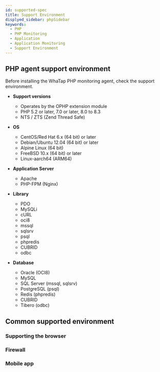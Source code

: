 ```yaml
---
id: supported-spec
title: Support Environment
displyed_sidebar: phpSidebar
keywords:
  - PHP
  - PHP Monitoring
  - Application
  - Application Monitoring
  - Support Environment
---
```



## PHP agent support environment

Before installing the WhaTap PHP monitoring agent, check the support environment.

- **Support versions**

  - Operates by the OPHP extension module
  - PHP 5.2 or later, 7.0 or later, 8.0 to 8.3
  - NTS / ZTS (Zend Thread Safe)

- **OS**

  - CentOS/Red Hat 6.x (64 bit) or later
  - Debian/Ubuntu 12.04 (64 bit) or later
  - Alpine Linux (64 bit)
  - FreeBSD 10.x (64 bit) or later
  - Linux-aarch64 (ARM64)

- **Application Server**

  - Apache
  - PHP-FPM (Nginx)

- **Library**

  - PDO
  - MySQLi
  - cURL
  - oci8
  - mssql
  - sqlsrv
  - psql
  - phpredis
  - CUBRID
  - odbc

- **Database**

  - Oracle (OCI8)
  - MySQL
  - SQL Server (mssql, sqlsrv)
  - PostgreSQL (psql)
  - Redis (phpredis)
  - CUBRID
  - Tibero (odbc)

## Common supported environment

### Supporting the browser


<Supportedbrowser />

### Firewall


<Proxy />

### Mobile app


<Mobileapp />
